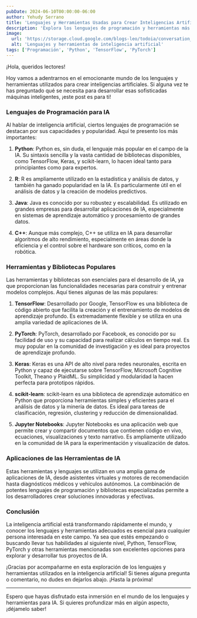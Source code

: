 ```yaml
---
pubDate: 2024-06-10T00:00:00-06:00
author: Yehudy Serrano
title: 'Lenguajes y Herramientas Usadas para Crear Inteligencias Artificiales'
description: 'Explora los lenguajes de programación y herramientas más populares para desarrollar inteligencia artificial. Desde Python y TensorFlow hasta R y PyTorch, descubre las mejores opciones para iniciarte en el mundo de la IA y llevar tus proyectos al siguiente nivel.'
image:
  url: 'https://storage.cloud.google.com/blogs-leo/todoia/conversation_machine.jpeg'
  alt: 'Lenguajes y herramientas de inteligencia artificial'
tags: ['Programación', 'Python', 'TensorFlow', 'PyTorch']
---
```


¡Hola, queridos lectores!

Hoy vamos a adentrarnos en el emocionante mundo de los lenguajes y herramientas utilizados para crear inteligencias artificiales. Si alguna vez te has preguntado qué se necesita para desarrollar esas sofisticadas máquinas inteligentes, ¡este post es para ti!

### Lenguajes de Programación para IA

Al hablar de inteligencia artificial, ciertos lenguajes de programación se destacan por sus capacidades y popularidad. Aquí te presento los más importantes:

1. **Python**: Python es, sin duda, el lenguaje más popular en el campo de la IA. Su sintaxis sencilla y la vasta cantidad de bibliotecas disponibles, como TensorFlow, Keras, y scikit-learn, lo hacen ideal tanto para principiantes como para expertos.

2. **R**: R es ampliamente utilizado en la estadística y análisis de datos, y también ha ganado popularidad en la IA. Es particularmente útil en el análisis de datos y la creación de modelos predictivos.

3. **Java**: Java es conocido por su robustez y escalabilidad. Es utilizado en grandes empresas para desarrollar aplicaciones de IA, especialmente en sistemas de aprendizaje automático y procesamiento de grandes datos.

4. **C++**: Aunque más complejo, C++ se utiliza en IA para desarrollar algoritmos de alto rendimiento, especialmente en áreas donde la eficiencia y el control sobre el hardware son críticos, como en la robótica.

### Herramientas y Bibliotecas Populares

Las herramientas y bibliotecas son esenciales para el desarrollo de IA, ya que proporcionan las funcionalidades necesarias para construir y entrenar modelos complejos. Aquí tienes algunas de las más populares:

1. **TensorFlow**: Desarrollado por Google, TensorFlow es una biblioteca de código abierto que facilita la creación y el entrenamiento de modelos de aprendizaje profundo. Es extremadamente flexible y se utiliza en una amplia variedad de aplicaciones de IA.

2. **PyTorch**: PyTorch, desarrollado por Facebook, es conocido por su facilidad de uso y su capacidad para realizar cálculos en tiempo real. Es muy popular en la comunidad de investigación y es ideal para proyectos de aprendizaje profundo.

3. **Keras**: Keras es una API de alto nivel para redes neuronales, escrita en Python y capaz de ejecutarse sobre TensorFlow, Microsoft Cognitive Toolkit, Theano y PlaidML. Su simplicidad y modularidad la hacen perfecta para prototipos rápidos.

4. **scikit-learn**: scikit-learn es una biblioteca de aprendizaje automático en Python que proporciona herramientas simples y eficientes para el análisis de datos y la minería de datos. Es ideal para tareas de clasificación, regresión, clustering y reducción de dimensionalidad.

5. **Jupyter Notebooks**: Jupyter Notebooks es una aplicación web que permite crear y compartir documentos que contienen código en vivo, ecuaciones, visualizaciones y texto narrativo. Es ampliamente utilizado en la comunidad de IA para la experimentación y visualización de datos.

### Aplicaciones de las Herramientas de IA

Estas herramientas y lenguajes se utilizan en una amplia gama de aplicaciones de IA, desde asistentes virtuales y motores de recomendación hasta diagnósticos médicos y vehículos autónomos. La combinación de potentes lenguajes de programación y bibliotecas especializadas permite a los desarrolladores crear soluciones innovadoras y efectivas.

### Conclusión

La inteligencia artificial está transformando rápidamente el mundo, y conocer los lenguajes y herramientas adecuados es esencial para cualquier persona interesada en este campo. Ya sea que estés empezando o buscando llevar tus habilidades al siguiente nivel, Python, TensorFlow, PyTorch y otras herramientas mencionadas son excelentes opciones para explorar y desarrollar tus proyectos de IA.

¡Gracias por acompañarme en esta exploración de los lenguajes y herramientas utilizados en la inteligencia artificial! Si tienes alguna pregunta o comentario, no dudes en dejarlos abajo. ¡Hasta la próxima!

---

Espero que hayas disfrutado esta inmersión en el mundo de los lenguajes y herramientas para IA. Si quieres profundizar más en algún aspecto, ¡déjamelo saber!
